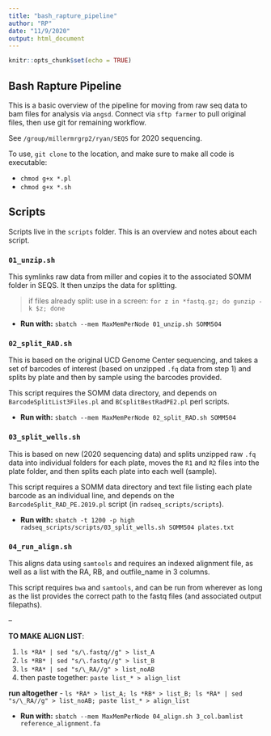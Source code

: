 ```yaml
---
title: "bash_rapture_pipeline"
author: "RP"
date: "11/9/2020"
output: html_document
---
```


```r
knitr::opts_chunk$set(echo = TRUE)
```

## Bash Rapture Pipeline

This is a basic overview of the pipeline for moving from raw seq data to bam files for analysis via `angsd`. Connect via `sftp farmer` to pull original files, then use git for remaining workflow.

See `/group/millermrgrp2/ryan/SEQS` for 2020 sequencing.

To use, `git clone` to the location, and make sure to make all code is executable: 

 - `chmod g+x *.pl`
 - `chmod g+x *.sh`

## Scripts

Scripts live in the `scripts` folder. This is an overview and notes about each script.

###  `01_unzip.sh`

This symlinks raw data from miller and copies it to the associated SOMM folder in SEQS. It then unzips the data for splitting.

 > if files already split: use in a screen: `for z in *fastq.gz; do gunzip -k $z; done`

 - **Run with:** `sbatch --mem MaxMemPerNode 01_unzip.sh SOMM504`

### `02_split_RAD.sh`

This is based on the original UCD Genome Center sequencing, and takes a set of barcodes of interest (based on unzipped `.fq` data from step 1) and splits by plate and then by sample using the barcodes provided.

This script requires the SOMM data directory, and depends on `BarcodeSplitList3Files.pl` and `BCsplitBestRadPE2.pl` perl scripts.

 - **Run with:** `sbatch --mem MaxMemPerNode 02_split_RAD.sh SOMM504`

### `03_split_wells.sh`

This is based on new (2020 sequencing data) and splits unzipped raw `.fq` data into individual folders for each plate, moves the `R1` and `R2` files into the plate folder, and then splits each plate into each well (sample).

This script requires a SOMM data directory and text file listing each plate barcode as an individual line, and depends on the `BarcodeSplit_RAD_PE.2019.pl` script (in `radseq_scripts/scripts`).

 - **Run with:** `sbatch -t 1200 -p high radseq_scripts/scripts/03_split_wells.sh SOMM504 plates.txt`

### `04_run_align.sh`

This aligns data using `samtools` and requires an indexed alignment file, as well as a list with the RA, RB, and outfile_name in 3 columns.

This script requires `bwa` and `samtools`, and can be run from wherever as long as the list provides the correct path to the fastq files (and associated output filepaths).

-- 

**TO MAKE ALIGN LIST**:

1. `ls *RA* | sed "s/\.fastq//g" > list_A`
2. `ls *RB* | sed "s/\.fastq//g" > list_B`
3. `ls *RA* | sed "s/\_RA//g" > list_noAB`
4. then paste together: `paste list_* > align_list`

**run altogether**
 - `ls *RA* > list_A; ls *RB* > list_B; ls *RA* | sed "s/\_RA//g" > list_noAB; paste list_* > align_list`

 - **Run with:** `sbatch --mem MaxMemPerNode 04_align.sh 3_col.bamlist reference_alignment.fa`